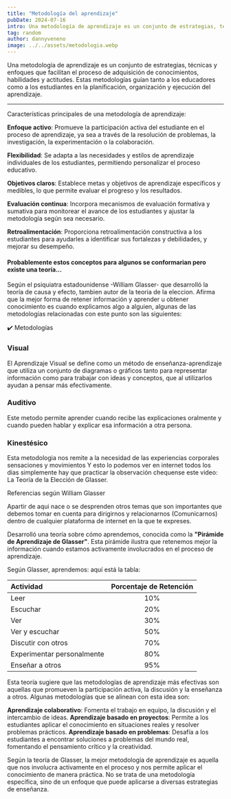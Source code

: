 ```yaml
---
title: "Metodología del aprendizaje"
pubDate: 2024-07-16
intro: Una metodología de aprendizaje es un conjunto de estrategias, técnicas y enfoques que facilitan el proceso de adquisición de conocimientos...
tag: random
author: dannyveneno
image: ../../assets/metodologia.webp
---
```



Una metodología de aprendizaje es un conjunto de estrategias, técnicas y enfoques que facilitan el proceso de adquisición de conocimientos, habilidades y actitudes. Estas metodologías guían tanto a los educadores como a los estudiantes en la planificación, organización y ejecución del aprendizaje.

---

Características principales de una metodología de aprendizaje:

**Enfoque activo**: Promueve la participación activa del estudiante en el proceso de aprendizaje, ya sea a través de la resolución de problemas, la investigación, la experimentación o la colaboración.

**Flexibilidad**: Se adapta a las necesidades y estilos de aprendizaje individuales de los estudiantes, permitiendo personalizar el proceso educativo.

**Objetivos claros**: Establece metas y objetivos de aprendizaje específicos y medibles, lo que permite evaluar el progreso y los resultados.

**Evaluación continua**: Incorpora mecanismos de evaluación formativa y sumativa para monitorear el avance de los estudiantes y ajustar la metodología según sea necesario.

**Retroalimentación**: Proporciona retroalimentación constructiva a los estudiantes para ayudarles a identificar sus fortalezas y debilidades, y mejorar su desempeño.

#### Probablemente estos conceptos para algunos se conformarian pero existe una teoría...

Según el psiquiatra estadounidense -William Glasser- que desarrolló la teoría de causa y efecto,
tambien autor de la teoria de la eleccion. Afirma que la mejor forma de retener información y aprender
u obtener conocimiento es cuando explicamos algo a alguien, algunas de las metodologías relacionadas
con este punto son las siguientes:

✔️ Metodologías

### Visual

El Aprendizaje Visual se define como un método de enseñanza-aprendizaje que utiliza un conjunto de diagramas o gráficos tanto para representar información como para trabajar con ideas y conceptos, que al utilizarlos ayudan a pensar más efectivamente.

### Auditivo

Este metodo permite aprender cuando recibe las explicaciones oralmente y cuando pueden hablar y explicar esa información a otra persona.

### Kinestésico

Esta metodologia nos remite a la necesidad de las experiencias corporales sensaciones y movimientos
Y esto lo podemos ver en internet todos los dias simplemente hay que practicar la observación chequense este video: La Teoría de la Elección de Glasser.

Referencias según William Glasser

Apartir de aqui nace o se desprenden otros temas que son importantes que debemos tomar en cuenta para dirigirnos y relacionarnos (Comunicarnos) dentro de cualquier plataforma de internet en la que te expreses.

Desarrolló una teoría sobre cómo aprendemos, conocida como la **"Pirámide de Aprendizaje de Glasser"**. Esta pirámide ilustra que retenemos mejor la información cuando estamos activamente involucrados en el proceso de aprendizaje.

Según Glasser, aprendemos: aquí está la tabla:

| Actividad                  | Porcentaje de Retención |
| :------------------------- | :---------------------: |
| Leer                       |           10%           |
| Escuchar                   |           20%           |
| Ver                        |           30%           |
| Ver y escuchar             |           50%           |
| Discutir con otros         |           70%           |
| Experimentar personalmente |           80%           |
| Enseñar a otros            |           95%           |

Esta teoría sugiere que las metodologías de aprendizaje más efectivas son aquellas que promueven la participación activa, la discusión y la enseñanza a otros. Algunas metodologías que se alinean con esta idea son:

**Aprendizaje colaborativo**: Fomenta el trabajo en equipo, la discusión y el intercambio de ideas.
**Aprendizaje basado en proyectos**: Permite a los estudiantes aplicar el conocimiento en situaciones reales y resolver problemas prácticos.
**Aprendizaje basado en problemas**: Desafía a los estudiantes a encontrar soluciones a problemas del mundo real, fomentando el pensamiento crítico y la creatividad.

Según la teoría de Glasser, la mejor metodología de aprendizaje es aquella que nos involucra activamente en el proceso y nos permite aplicar el conocimiento de manera práctica. No se trata de una metodología específica, sino de un enfoque que puede aplicarse a diversas estrategias de enseñanza.

